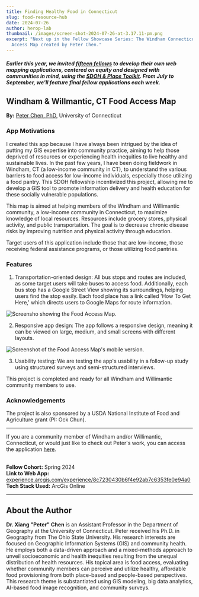 ```yaml
---
title: Finding Healthy Food in Connecticut
slug: food-resource-hub
date: 2024-07-26
author: herop-lab
thumbnail: /images/screen-shot-2024-07-26-at-3.17.11-pm.png
excerpt: "Next up in the Fellow Showcase Series: The Windham Connecticut, Food
  Access Map created by Peter Chen."
---
```

##### *Earlier this year, we invited [fifteen fellows](https://sdohplace.org/fellows) to develop their own web mapping applications, centered on equity and designed with communities in mind, using the [SDOH & Place Toolkit](https://toolkit.sdohplace.org/). From July to September, we'll feature final fellow applications each week.*

## Windham & Willmantic, CT Food Access Map

**By:** [Peter Chen, PhD,](https://www.linkedin.com/in/xiang-%E2%80%9Cpeter%E2%80%9D-chen-0429ab19/) University of Connecticut

### **App Motivations**

I created this app because I have always been intrigued by the idea of putting my GIS expertise into community practice, aiming to help those deprived of resources or experiencing health inequities to live healthy and sustainable lives. In the past few years, I have been doing fieldwork in Windham, CT (a low-income community in CT), to understand the various barriers to food access for low-income individuals, especially those utilizing a food pantry. This SDOH fellowship incentivized this project, allowing me to develop a GIS tool to promote information delivery and health education for these socially vulnerable populations.

This map is aimed at helping members of the Windham and Willimantic community, a low-income community in Connecticut, to maximize knowledge of local resources. Resources include grocery stores, physical activity, and public transportation. The goal is to decrease chronic disease risks by improving nutrition and physical activity through education.

Target users of this application include those that are low-income, those receiving federal assistance programs, or those utilizing food pantries.

### **Features**

1. Transportation-oriented design: All bus stops and routes are included, as some target users will take buses to access food. Additionally, each bus stop has a Google Street View showing its surroundings, helping users find the stop easily. Each food place has a link called 'How To Get Here,' which directs users to Google Maps for route information. 

![Screensho showing the Food Access Map.](/images/picture1-peter-chen-peter-.png)

2. Responsive app design: The app follows a responsive design, meaning it can be viewed on large, medium, and small screens with different layouts. 

![Screenshot of the Food Access Map's mobile version.](/images/picture3-peter-chen-peter-.jpg)

3. Usability testing: We are testing the app's usability in a follow-up study using structured surveys and semi-structured interviews.

This project is completed and ready for all Windham and Willimantic community members to use. 

### **Acknowledgements**

The project is also sponsored by a USDA National Institute of Food and Agriculture grant (PI: Ock Chun).

- - -

If you are a community member of Windham and/or Willimantic, Connecticut, or would just like to check out Peter's work, you can access the application [here](https://urldefense.com/v3/__https://experience.arcgis.com/experience/8c7230430b6f4e92ab7c6353fe0e94a0__;!!DZ3fjg!7J-i4puSvbKbsrhiqsiMqXFHlzDTbPnSgOx0oOBcv4xdpRRQYqWD05po3bntdNRjFUEElRnWbo096dpzlLI63d1C$).

\
**Fellow Cohort:** Spring 2024 \
**Link to Web App:** [experience.arcgis.com/experience/8c7230430b6f4e92ab7c6353fe0e94a0](https://experience.arcgis.com/experience/8c7230430b6f4e92ab7c6353fe0e94a0)[](https://akryston.shinyapps.io/final_map/)\
**Tech Stack Used:** ArcGis Online

- - -

## About the Author

**Dr. Xiang "Peter" Chen** is an Assistant Professor in the Department of Geography at the University of Connecticut. Peter received his Ph.D. in Geography from The Ohio State University. His research interests are focused on Geographic Information Systems (GIS) and community health. He employs both a data-driven approach and a mixed-methods approach to unveil socioeconomic and health inequities resulting from the unequal distribution of health resources. His topical area is food access, evaluating whether community members can perceive and utilize healthy, affordable food provisioning from both place-based and people-based perspectives. This research theme is substantiated using GIS modeling, big data analytics, AI-based food image recognition, and community surveys.
